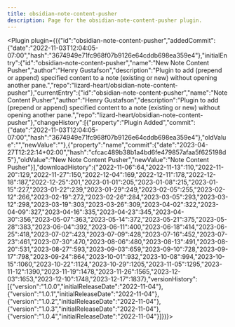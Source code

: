 ---
title: obsidian-note-content-pusher
description: Page for the obsidian-note-content-pusher plugin.
---


<Plugin plugin={({"id":"obsidian-note-content-pusher","addedCommit":{"date":"2022-11-03T12:04:05-07:00","hash":"3674949e71fc968f07b9126e64cddb698ea359e4"},"initialEntry":{"id":"obsidian-note-content-pusher","name":"New Note Content Pusher","author":"Henry Gustafson","description":"Plugin to add (prepend or append) specified content to a note (existing or new) without opening another pane.","repo":"lizard-heart/obsidian-note-content-pusher"},"currentEntry":{"id":"obsidian-note-content-pusher","name":"Note Content Pusher","author":"Henry Gustafson","description":"Plugin to add (prepend or append) specified content to a note (existing or new) without opening another pane.","repo":"lizard-heart/obsidian-note-content-pusher"},"changeHistory":[{"property":"Plugin Added","commit":{"date":"2022-11-03T12:04:05-07:00","hash":"3674949e71fc968f07b9126e64cddb698ea359e4"},"oldValue":"","newValue":""},{"property":"name","commit":{"date":"2023-04-27T12:22:14+02:00","hash":"cfcac489b38b1a4bd6fe479857afaa5f625198d5"},"oldValue":"New Note Content Pusher","newValue":"Note Content Pusher"}],"downloadHistory":{"2022-11-06":64,"2022-11-13":110,"2022-11-20":129,"2022-11-27":150,"2022-12-04":169,"2022-12-11":178,"2022-12-18":187,"2022-12-25":201,"2023-01-01":205,"2023-01-08":215,"2023-01-15":227,"2023-01-22":239,"2023-01-29":249,"2023-02-05":255,"2023-02-12":266,"2023-02-19":272,"2023-02-26":284,"2023-03-05":293,"2023-03-12":298,"2023-03-19":303,"2023-03-26":309,"2023-04-02":322,"2023-04-09":327,"2023-04-16":335,"2023-04-23":345,"2023-04-30":356,"2023-05-07":363,"2023-05-14":372,"2023-05-21":375,"2023-05-28":383,"2023-06-04":392,"2023-06-11":400,"2023-06-18":414,"2023-06-25":418,"2023-07-02":423,"2023-07-09":428,"2023-07-16":452,"2023-07-23":461,"2023-07-30":470,"2023-08-06":480,"2023-08-13":491,"2023-08-20":531,"2023-08-27":593,"2023-09-03":659,"2023-09-10":728,"2023-09-17":798,"2023-09-24":864,"2023-10-01":932,"2023-10-08":994,"2023-10-15":1060,"2023-10-22":1124,"2023-10-29":1205,"2023-11-05":1295,"2023-11-12":1390,"2023-11-19":1478,"2023-11-26":1565,"2023-12-03":1653,"2023-12-10":1748,"2023-12-17":1837},"versionHistory":[{"version":"1.0.0","initialReleaseDate":"2022-11-04"},{"version":"1.0.1","initialReleaseDate":"2022-11-04"},{"version":"1.0.2","initialReleaseDate":"2022-11-04"},{"version":"1.0.3","initialReleaseDate":"2022-11-04"},{"version":"1.0.4","initialReleaseDate":"2022-11-04"}]})}></Plugin>